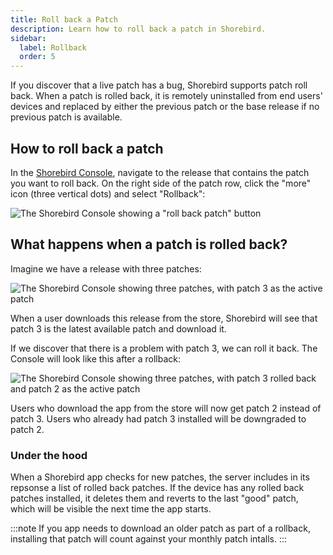```yaml
---
title: Roll back a Patch
description: Learn how to roll back a patch in Shorebird.
sidebar:
  label: Rollback
  order: 5
---
```


If you discover that a live patch has a bug, Shorebird supports patch roll back.
When a patch is rolled back, it is remotely uninstalled from end users' devices
and replaced by either the previous patch or the base release if no previous
patch is available.

## How to roll back a patch

In the [Shorebird Console](https://console.shorebird.dev/), navigate to the
release that contains the patch you want to roll back. On the right side of the
patch row, click the "more" icon (three vertical dots) and select "Rollback":

![The Shorebird Console showing a "roll back patch" button](https://github.com/user-attachments/assets/941fdc46-d0f3-463f-835f-5c8eb8a02e83)

## What happens when a patch is rolled back?

Imagine we have a release with three patches:

![The Shorebird Console showing three patches, with patch 3 as the active patch](https://github.com/user-attachments/assets/ee5d4e2b-eca3-4318-99e9-038c0134bfff)

When a user downloads this release from the store, Shorebird will see that patch
3 is the latest available patch and download it.

If we discover that there is a problem with patch 3, we can roll it back. The
Console will look like this after a rollback:

![The Shorebird Console showing three patches, with patch 3 rolled back and patch 2 as the active patch](https://github.com/user-attachments/assets/7ba4ff2c-5823-4c9f-a260-68ca6ce1e10a)

Users who download the app from the store will now get patch 2 instead of patch 3. Users who already had patch 3 installed will be downgraded to patch 2.

### Under the hood

When a Shorebird app checks for new patches, the server includes in its repsonse
a list of rolled back patches. If the device has any rolled back patches
installed, it deletes them and reverts to the last "good" patch, which will be
visible the next time the app starts.

:::note If you app needs to download an older patch as part of a rollback,
installing that patch will count against your monthly patch intalls. :::
